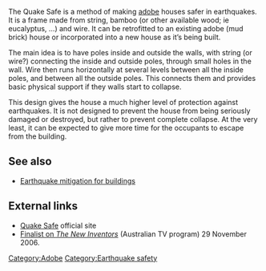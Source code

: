 {{Offline content bundle}}
The Quake Safe is a method of making [[adobe]] houses safer in earthquakes. It is a frame made from string, bamboo (or other available wood; ie eucalyptus, ...) and wire. It can be retrofitted to an existing adobe (mud brick) house or incorporated into a new house as it’s being built. 

The main idea is to have poles inside and outside the walls, with string (or wire?) connecting the inside and outside poles, through small holes in the wall. Wire then runs horizontally at several levels between all the inside poles, and between all the outside poles. This connects them and provides basic physical support if they walls start to collapse.

This design gives the house a much higher level of protection against earthquakes. It is not designed to prevent the house from being seriously damaged or destroyed, but rather to prevent complete collapse. At the very least, it can be expected to give more time for the occupants to escape from the building. 

== See also ==

* [[Earthquake mitigation for buildings]]

==External links==

* [http://www.quakesafeadobe.net Quake Safe] official site
* [http://www.abc.net.au/newinventors/txt/s1794024.htm Finalist on ''The New Inventors''] (Australian TV program) 29 November 2006.

[[Category:Adobe]]
[[Category:Earthquake safety]]